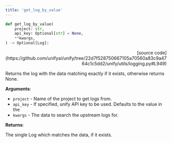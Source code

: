 ```yaml
---
title: 'get_log_by_value'
---
```


```python
def get_log_by_value(
    project: str,
    api_key: Optional[str] = None,
    **kwargs,
) -> Optional[Log]:
```

<p align="right">[source code](https://github.com/unifyai/unify/tree/22d7f528750667105a70560a83c9a4764c1c5dd2/unify/utils/logging.py#L949)</p>

Returns the log with the data matching exactly if it exists,
otherwise returns None.

**Arguments**:

- `project` - Name of the project to get logs from.
- `api_key` - If specified, unify API key to be used. Defaults to the value in the
- `kwargs` - The data to search the upstream logs for.



**Returns**:

The single Log which matches the data, if it exists.